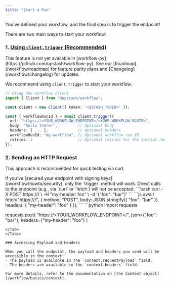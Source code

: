 ```yaml
---
title: "Start a Run"
---
```


You’ve defined your workflow, and the final step is to trigger the endpoint!

There are two main ways to start your workflow:

### 1. [Using `client.trigger` (Recommended)](/workflow/basics/client#trigger-workflow)

<Note>
  This feature is not yet available in
  [workflow-py](https://github.com/upstash/workflow-py). See our
  [Roadmap](/workflow/roadmap) for feature parity plans and
  [Changelog](/workflow/changelog) for updates.
</Note>

We recommend using `client.trigger` to start your workflow.

```ts
// Using the workflow client
import { Client } from "@upstash/workflow";

const client = new Client({ token: "<QSTASH_TOKEN>" });

const { workflowRunId } = await client.trigger({
  url: "https://<YOUR_WORKFLOW_ENDPOINT>/<YOUR-WORKFLOW-ROUTE>",
  body: "hello there!",         // Optional body
  headers: { ... },             // Optional headers
  workflowRunId: "my-workflow", // Optional workflow run ID
  retries: 3                    // Optional retries for the initial request
});
```

### 2. Sending an HTTP Request

This approach is recommended for quick testing via curl. 

<Warning>
If you’ve [secured your endpoint with signing keys](/workflow/howto/security), only the `trigger` methid will work. Direct calls to the endpoint (e.g., via `curl` or `fetch`) will not be accepted.
</Warning>

<Tabs>
  <Tab title="curl">
  ```bash
  curl -X POST https://<YOUR_WORKFLOW_ENDPOINT>/<YOUR-WORKFLOW-ROUTE> \
       -H "my-header: foo" \
       -d '{"foo": "bar"}'
  ```
  </Tab>
  <Tab title="fetch (TypeScript)">
  ```js
  await fetch("https://<YOUR_WORKFLOW_ENDPOINT>/<YOUR-WORKFLOW-ROUTE>", {
    method: "POST",
    body: JSON.stringify({ "foo": "bar" }),
    headers: {
      "my-header": "foo"
    }
  });
  ```
  </Tab>
  <Tab title="requests (Python)">
  ```python
  import requests

  requests.post(
      "https://<YOUR_WORKFLOW_ENDPOINT>/<YOUR-WORKFLOW-ROUTE>", json={"foo": "bar"}, headers={"my-header": "foo"}
  )

  ```
  </Tab>
</Tabs>

### Accessing Payload and Headers

When you call the endpoint, the payload and headers you send will be accessible in the context:  
- The payload is available in the `context.requestPayload` field.  
- The headers are available in the `context.headers` field.

For more details, refer to the documentation on [the Context object](/workflow/basics/context). 
